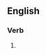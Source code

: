 ==English==

===Verb===
{{head|en|verb form}}

# {{present participle of|obsolesce|lang=en|nocat=1}}